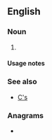 {{also|Appendix:Variations of "cs"}}
==English==

===Noun===
{{head|en|noun plural form}}

# {{plural of|c|lang=en}}

====Usage notes====
{{U:en:plurals of letters}}

===See also===
* [[C's]]

===Anagrams===
* {{anagrams|en|a=cs|S.C.|SC|Sc|sc|sc.}}